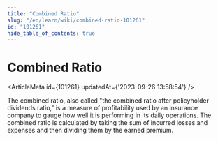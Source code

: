 ```yaml
---
title: "Combined Ratio"
slug: "/en/learn/wiki/combined-ratio-101261"
id: "101261"
hide_table_of_contents: true
---
```



# Combined Ratio

<ArticleMeta id={101261} updatedAt={'2023-09-26 13:58:54'} />
<div className='border-solid border-b border-t-0 my-4 border-[var(--ifm-color-gray-300)]' />

The combined ratio, also called "the combined ratio after policyholder dividends ratio," is a measure of profitability used by an insurance company to gauge how well it is performing in its daily operations. The combined ratio is calculated by taking the sum of incurred losses and expenses and then dividing them by the earned premium.
